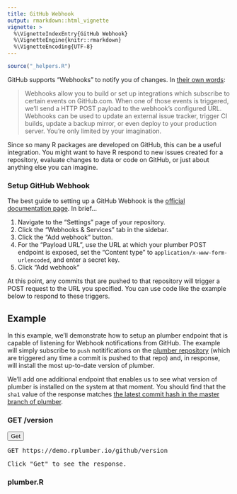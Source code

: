 ```yaml
---
title: GitHub Webhook
output: rmarkdown::html_vignette
vignette: >
  %\VignetteIndexEntry{GitHub Webhook}
  %\VignetteEngine{knitr::rmarkdown}
  %\VignetteEncoding{UTF-8}
---
```


```r
source("_helpers.R")
```

GitHub supports "Webhooks" to notify you of changes. In <a href="https://developer.github.com/webhooks/" target="_blank">their own words</a>:

> Webhooks allow you to build or set up integrations which subscribe to certain events on GitHub.com. When one of those events is triggered, we’ll send a HTTP POST payload to the webhook’s configured URL. Webhooks can be used to update an external issue tracker, trigger CI builds, update a backup mirror, or even deploy to your production server. You’re only limited by your imagination.

Since so many R packages are developed on GitHub, this can be a useful integration. You might want to have R respond to new issues created for a repository, evaluate changes to data or code on GitHub, or just about anything else you can imagine.

### Setup GitHub Webhook

The best guide to setting up a GitHub Webhook is the <a href="https://developer.github.com/webhooks/" target="_blank">official documentation page</a>. In brief...

1. Navigate to the "Settings" page of your repository.
2. Click the "Webhooks & Services" tab in the sidebar.
3. Click the "Add webhook" button.
4. For the "Payload URL", use the URL at which your plumber POST endpoint is exposed, set the "Content type" to `application/x-www-form-urlencoded`, and enter a secret key.
5. Click "Add webhook"

At this point, any commits that are pushed to that repository will trigger a POST request to the URL you specified. You can use code like the example below to respond to these triggers.

## Example

In this example, we'll demonstrate how to setup an plumber endpoint that is capable of listening for Webhook notifications from GitHub. The example will simply subscribe to `push` notitifications on the <a href="https://github.com/rstudio/plumber/" target="_blank">plumber repository</a> (which are triggered any time a commit is pushed to that repo) and, in response, will install the most up-to-date version of plumber.

We'll add one additional endpoint that enables us to see what version of plumber is installed on the system at that moment. You should find that the `sha1` value of the response matches <a href="https://github.com/rstudio/plumber/commits/master" target="_blank">the latest commit hash in the master branch of plumber</a>.


<div class="row">
<div class="col-md-6 right-border">
<h3 class="right-title fixed-width">GET /version</h3>
<div class="clear"></div>
<div class="row">
<div class="col-md-2">
<button id="post-btn" type="submit" class="btn btn-primary">Get</button>
</div>
<div class="col-md-10">
<pre>GET https://demo.rplumber.io/github/version</pre>
</div>
</div>

<pre id="get-result" class="empty-result">Click "Get" to see the response.</pre>


</div>
<div class="col-md-6">
<h3 class="fixed-width">plumber.R</h3>

```r
```

</div>
</div>


<script type="text/javascript">
  $(function(){
    function updateVersion(){
      $.get('https://demo.rplumber.io/github/version')
      .done(function(res){
        $('#get-result').text(JSON.stringify(res, null, 2)).removeClass('empty-result').fadeOut(100).fadeIn(100);
      })
      .fail(function(err){
        console.log(err);
      });
    }


    $('#post-btn').click(function(){
      updateVersion();
    });
    updateVersion();

  });
</script>
